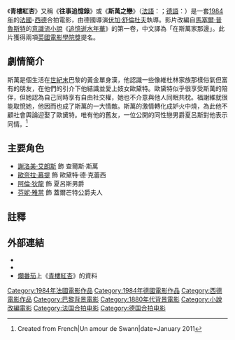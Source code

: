 {{Infobox film
 | name = 青樓紅杏
 | original_name  = {{lang|fr|''Un amour de Swann''}}
 | image = Un amour de Swann (Criterion Collection cover).jpg
 | caption = [[標準收藏|標準收藏]]發行的DVD/Blu-ray封套
 | director = [[伏加·舒倫杜夫|伏加·舒倫杜夫]]
 | producer = 伏加·舒倫杜夫<br>Margaret Menegoz
 | writer = {{plainlist |
* [[彼得·布魯克|彼得·布魯克]]
* Jean-Claude Carrière
* Marie-Hélène Estienne
* [[馬塞爾·普魯斯特|馬塞爾·普魯斯特]] (小說作者)
* [[伏加·舒倫杜夫|伏加·舒倫杜夫]]
}}
 | starring = {{plainlist | 
* [[阿倫·狄龍|阿倫·狄龍]]
* [[謝洛美·艾朗斯|謝洛美·艾朗斯]]
* [[歐奈拉·慕提|歐奈拉·慕提]]
* [[芬妮·雅當|芬妮·雅當]]
}}
 | music = {{plainlist |
* David Graham
* [[漢斯·維爾納·亨策|漢斯·維爾納·亨策]]
* Gerd Kühr
* Marcel Wengler
}}
 | cinematography = {{tsl|en|Sven Nykvist|史汶·尼克維斯特}}
| distributor = Orion Classics
| released       = {{flagicon|FRA}} 1984年2月23日<br />{{flagicon|West Germany}} 1984年3月23日<br />{{flagicon|British Hong Kong}} 1984年
| runtime        = 110[[分鐘|分鐘]]
| country        = {{FRA}}<br>{{FRG}}
| language       = [[法語|法語]]、[[英語|英語]]、[[德語|德語]]
|gross = 807,611 (法國)<ref>[http://translate.googleusercontent.com/translate_c?depth=1&hl=en&prev=search&rurl=translate.google.com.au&sl=fr&u=http://www.boxofficestory.com/box-office-alain-delon-c22669761/64&usg=ALkJrhhJPdLRFfIEz4uEk1i8ReQDieHWcQ Box office information on film] at Box Office Story</ref>
 | editing =  Françoise Bonnot
 | hk_name = 青樓紅杏
 }}
{{Portal box|電影|法國}}

《'''青樓紅杏'''》又稱《'''往事追憶錄'''》或《'''斯萬之戀'''》（[[法語|法語]]：{{lang|fr|''Un amour de Swann''}}；[[德語|德語]]：{{lang|de|''Eine Liebe von Swann''}}）是一套[[1984年電影|1984年]]的[[法國電影|法國]]-[[西德|西德]]合拍電影，由德國導演[[伏加·舒倫杜夫|伏加·舒倫杜夫]]執導。影片改編自[[馬塞爾·普魯斯特|馬塞爾·普魯斯特]]的[[意識流小說|意識流小說]]《[[追憶逝水年華|追憶逝水年華]]》的第一卷，中文譯為「在斯萬家那邊」。此片獲得兩項[[英國電影學院獎|英國電影學院獎]]提名。

== 劇情簡介 ==
斯萬是個生活在[[世紀末|世紀末]]巴黎的黃金單身漢，他認識一些像維杜林家族那樣俗氣但富有的朋友，在他們的引介下他結識並愛上妓女歐黛特。歐黛特似乎很享受斯萬的陪伴，但她認為自己同時享有自由社交權，她也不介意與他人同眠共枕。福謝維就很能取悅她，他因而也成了斯萬的一大情敵。斯萬的激情轉化成妒火中燒，為此他不顧社會輿論迎娶了歐黛特。唯有他的舊友，一位公開的同性戀男爵夏呂斯對他表示同情。<ref>Created from French|Un amour de Swann|date=January 2011</ref>

== 主要角色 ==
* [[謝洛美·艾朗斯|謝洛美·艾朗斯]] 飾 查爾斯·斯萬
* [[歐奈拉·慕提|歐奈拉·慕提]] 飾 歐黛特·德·克蕾西   
* [[阿倫·狄龍|阿倫·狄龍]] 飾 夏呂斯男爵 
* [[芬妮·雅當|芬妮·雅當]] 飾 蓋爾芒特公爵夫人

== 註釋 ==
{{reflist}}

== 外部連結 ==
* {{IMDb title|0088315|青樓紅杏}}
* {{Amg movie|48065|青樓紅杏}}
* [[爛番茄|爛番茄]]上《[https://www.rottentomatoes.com/m/swann_in_love/ 青樓紅杏]》的資料 {{en}}

[[Category:1984年法國電影作品|Category:1984年法國電影作品]]
[[Category:1984年德國電影作品|Category:1984年德國電影作品]]
[[Category:西德電影作品|Category:西德電影作品]]
[[Category:巴黎背景電影|Category:巴黎背景電影]]
[[Category:1880年代背景電影|Category:1880年代背景電影]]
[[Category:小說改編電影|Category:小說改編電影]]
[[Category:法国合拍电影|Category:法国合拍电影]]
[[Category:德国合拍电影|Category:德国合拍电影]]